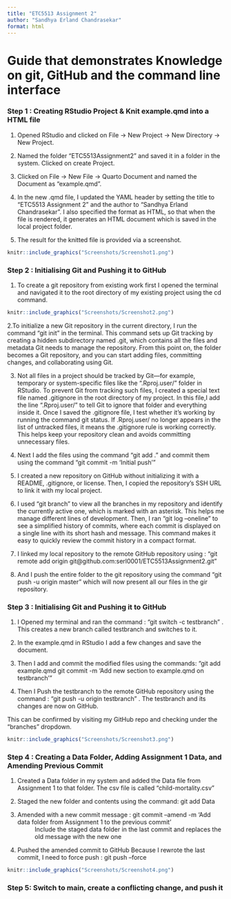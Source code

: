 ```yaml
---
title: "ETC5513 Assignment 2"
author: "Sandhya Erland Chandrasekar"
format: html
---
```


# Guide that demonstrates Knowledge on git, GitHub and the command line interface


### Step 1 : Creating RStudio Project & Knit example.qmd into a HTML file

1. Opened RStudio and clicked on File -> New Project -> New Directory -> New Project.

2. Named the folder "ETC5513Assignment2" and saved it in a folder in the system. Clicked on create Project.

3. Clicked on File -> New File -> Quarto Document and named the Document as "example.qmd".

4. In the new .qmd file, I updated the YAML header by setting the title to "ETC5513 Assignment 2" and the author to "Sandhya Erland Chandrasekar". I also specified the format as HTML, so that when the file is rendered, it generates an HTML document which is saved in the local project folder.

5. The result for the knitted file is provided via a screenshot. 

```r
knitr::include_graphics("Screenshots/Screenshot1.png")
```



### Step 2 : Initialising Git and Pushing it to GitHub

1. To create a git repository from existing work first I opened the terminal and navigated it to the root directory of my existing project using the cd command. 
```r
knitr::include_graphics("Screenshots/Screenshot2.png")
```



2.To initialize a new Git repository in the current directory, I run the command "git init" in the terminal. This command sets up Git tracking by creating a hidden subdirectory named .git, which contains all the files and metadata Git needs to manage the repository. From this point on, the folder becomes a Git repository, and you can start adding files, committing changes, and collaborating using Git.

3. Not all files in a project should be tracked by Git—for example, temporary or system-specific files like the ".Rproj.user/" folder in RStudio. To prevent Git from tracking such files, I created a special text file named .gitignore in the root directory of my project. 
In this file,I add the line ".Rproj.user/" to tell Git to ignore that folder and everything inside it. Once I saved the .gitignore file, I test whether it’s working by running the command git status. If .Rproj.user/ no longer appears in the list of untracked files, it means the .gitignore rule is working correctly. This helps keep your repository clean and avoids committing unnecessary files.

4. Next I add the files using the command "git add ." and commit them using the command "git commit -m 'Initial push' "

5. I created a new repository on GitHub without initializing it with a README, .gitignore, or license. Then, I copied the repository’s SSH URL to link it with my local project.

6. I used "git branch" to view all the branches in my repository and identify the currently active one, which is marked with an asterisk. This helps me manage different lines of development. Then, I ran "git log --oneline" to see a simplified history of commits, where each commit is displayed on a single line with its short hash and message. This command makes it easy to quickly review the commit history in a compact format.

7. I linked my local repository to the remote GitHub repository using : "git remote add origin git@github.com:serl0001/ETC5513Assignment2.git"

8. And I push the entire folder to the git repository using the command "git push -u origin master" which will now present all our files in the gir repository.


### Step 3 : Initialising Git and Pushing it to GitHub

1. I Opened my terminal and ran the command : "git switch -c testbranch" . This creates a new branch called testbranch and switches to it.

2. In the example.qmd in RStudio I add a few changes and save the document. 

3. Then I add and commit the modified files using the commands: "git add example.qmd
git commit -m 'Add new section to example.qmd on testbranch'"

4. Then I Push the testbranch to the remote GitHub repository using the command : "git push -u origin testbranch" . The testbranch and its changes are now on GitHub.

This can be confirmed by visiting my GitHub repo and checking under the "branches" dropdown.
```r
knitr::include_graphics("Screenshots/Screenshot3.png")
```

### Step 4 : Creating a Data Folder, Adding Assignment 1 Data, and Amending Previous Commit

1. Created a Data folder in my system and added the Data file from Assignment 1 to that folder. The csv file is called "child-mortality.csv"

2. Staged the new folder and contents using the command: git add Data

3. Amended with a new commit message : git commit --amend -m 'Add data folder from Assignment 1 to the previous commit'
 : Include the staged data folder in the last commit and replaces the old message with the new one

4. Pushed the amended commit to GitHub Because I rewrote the last commit, I need to force push : git push --force

```r
knitr::include_graphics("Screenshots/Screenshot4.png")
```


### Step 5: Switch to main, create a conflicting change, and push it







